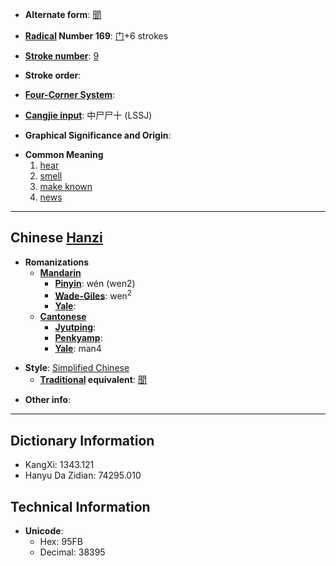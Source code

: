 * '''Alternate form''': [[聞]]

* '''[[Wiktionary:Chinese radical index| Radical]] Number 169''': [[Wiktionary:Chinese radical index 门|门]]+6 strokes

* '''[[Wiktionary:Chinese total strokes index|Stroke number]]''': [[Wiktionary:Chinese total strokes index 9|9]]

* '''Stroke order''': 

* '''[[Wiktionary:Chinese four corner index|Four-Corner System]]''': 

* '''[[Wiktionary:Chinese Cangjie index|Cangjie input]]''': 中尸尸十 (LSSJ)

* '''Graphical Significance and Origin''': 

* '''Common Meaning'''
*#[[hear]]
*# [[smell]]
*# [[make known]]
*# [[news]]

----

== Chinese [[Hanzi]] ==

* '''Romanizations'''
** '''[[Mandarin]]'''
*** '''[[Pinyin]]''': wén (wen2)
*** '''[[Wade-Giles]]''': wen<sup>2</sup>
*** '''[[Yale]]''': 
** '''[[Cantonese]]'''
*** '''[[Jyutping]]''':
*** '''[[Penkyamp]]''': 
*** '''[[Yale]]''': man4

* '''Style''': [[Simplified Chinese]] 
** '''[[Traditional Chinese|Traditional]] equivalent''': [[聞]]

* '''Other info''': 

----

== Dictionary Information ==

* KangXi: 1343.121
* Hanyu Da Zidian: 74295.010

== Technical Information ==

* '''Unicode''':
** Hex: 95FB
** Decimal: 38395